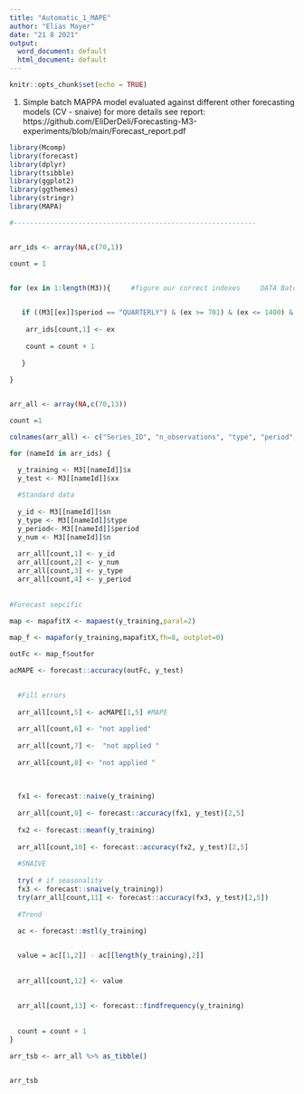 ```yaml
---
title: "Automatic_1_MAPE"
author: "Elias Mayer"
date: "21 8 2021"
output:
  word_document: default
  html_document: default
---
```


```r
knitr::opts_chunk$set(echo = TRUE)
```

1. Simple batch MAPPA model evaluated against different other forecasting models (CV - snaive) for more details see report: https://github.com/EliDerDeli/Forecasting-M3-experiments/blob/main/Forecast_report.pdf 

```r
library(Mcomp)
library(forecast)
library(dplyr)
library(tsibble)
library(ggplot2)
library(ggthemes)
library(stringr)
library(MAPA)

#------------------------------------------------------------


arr_ids <- array(NA,c(70,1))

count = 1 


for (ex in 1:length(M3)){     #figure our correct indexes     DATA Batch
    

   if ((M3[[ex]]$period == "QUARTERLY") & (ex >= 701) & (ex <= 1400) & (ex %% 10 == 2)) {
     
    arr_ids[count,1] <- ex
       
    count = count + 1
    
   }
  
}


arr_all <- array(NA,c(70,13))

count =1 

colnames(arr_all) <- c("Series_ID", "n_observations", "type", "period", "MAPE_MAPA", "MASE_MAPA", "not in use", "not in us", "MAPE_NAIVE", "MAPE_MEAN", "MAPE_SNAIVE", "Trend","Seasonality")

for (nameId in arr_ids) {

  y_training <- M3[[nameId]]$x  
  y_test <- M3[[nameId]]$xx
  
  #Standard data
  
  y_id <- M3[[nameId]]$sn
  y_type <- M3[[nameId]]$type
  y_period<- M3[[nameId]]$period
  y_num <- M3[[nameId]]$n
  
  arr_all[count,1] <- y_id
  arr_all[count,2] <- y_num
  arr_all[count,3] <- y_type
  arr_all[count,4] <- y_period
  
  
#Forecast sepcific 
  
map <- mapafitX <- mapaest(y_training,paral=2)

map_f <- mapafor(y_training,mapafitX,fh=8, outplot=0)   

outFc <- map_f$outfor

acMAPE <- forecast::accuracy(outFc, y_test)
  

  #Fill errors
  
  arr_all[count,5] <- acMAPE[1,5] #MAPE
  
  arr_all[count,6] <- "not applied"
  
  arr_all[count,7] <-  "not applied " 
  
  arr_all[count,8] <- "not applied "
  
  
  
  fx1 <- forecast::naive(y_training)
  
  arr_all[count,9] <- forecast::accuracy(fx1, y_test)[2,5]
  
  fx2 <- forecast::meanf(y_training)
  
  arr_all[count,10] <- forecast::accuracy(fx2, y_test)[2,5]
  
  #SNAIVE 
  
  try( # if seasonality 
  fx3 <- forecast::snaive(y_training))
  try(arr_all[count,11] <- forecast::accuracy(fx3, y_test)[2,5])
 
  #Trend
  
  ac <- forecast::mstl(y_training) 


  value = ac[[1,2]] - ac[[length(y_training),2]] 
  
    
  arr_all[count,12] <- value
  
  
  arr_all[count,13] <- forecast::findfrequency(y_training)
  
  
  count = count + 1
}
```



```r


arr_tsb <- arr_all %>% as_tibble() 


arr_tsb

```



